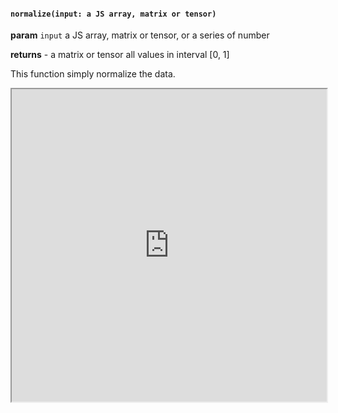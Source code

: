 

#### `normalize(input: a JS array, matrix or tensor)`


**param** `input` a JS array, matrix or tensor, or a series of number

**returns** - a matrix or tensor all values in interval [0, 1]

This function simply normalize the data.

<iframe src="https://hlab.app/s/LinJianan/normalize_book"
    width="100%"
    height="500px">
</iframe>
